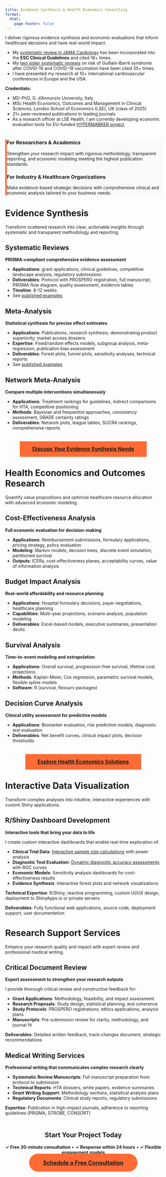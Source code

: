 ```yaml
---
title: Evidence Synthesis & Health Economics Consulting
format:
  html:
    page-footer: false
---
```


I deliver rigorous evidence synthesis and economic evaluations that inform healthcare decisions and have real-world impact. 

- My [systematic review in JAMA Cardiology](pubs/jamacard2023/index.qmd) has been incorporated into the **ESC Clinical Guidelines** and cited 18+ times. 
- My [two sister systematic reviews](https://bisacciamd.com/portfolio.html#category=Guillain-Barr%C3%A9%20syndrome) on risk of Guillain-Barré syndrome after COVID-19 and COVID-19 vaccination have been cited 35+ times.
- I have presented my research at 10+ international cardiovascular conferences in Europe and the USA.

**Credentials:**

- MD-PhD, G. d'Annunzio University, Italy
- MSc Health Economics, Outcomes and Management in Clinical Sciences, London School of Economics (LSE), UK (class of 2025)
- 21+ peer-reviewed publications in leading journals
- As a research officer at LSE Health, I am currently developing economic evaluation tools for EU-funded [HYPERMARKER project](https://www.hypermarker.eu/)

::: {.callout-tip appearance="minimal" style="background-color: #f8f9fa; border-left: 5px solid #ff6b35; margin: 40px 0;"}
###
### For Researchers & Academics
Strengthen your research impact with rigorous methodology, transparent reporting, and economic modeling meeting the highest publication standards.

### For Industry & Healthcare Organizations
Make evidence-based strategic decisions with comprehensive clinical and economic analysis tailored to your business needs.
:::

# Evidence Synthesis

Transform scattered research into clear, actionable insights through systematic and transparent methodology and reporting.

## Systematic Reviews
**PRISMA-compliant comprehensive evidence assessment**

- **Applications**: grant applications, clinical guidelines, competitive landscape analysis, regulatory submissions
- **Deliverables**: Protocol with PROSPERO registration, full manuscript, PRISMA flow diagram, quality assessment, evidence tables
- **Timeline**: 8-12 weeks
- See [published examples](https://bisacciamd.com/portfolio.html#category=systematic%20review)

## Meta-Analysis
**Statistical synthesis for precise effect estimates**

- **Applications**: Publications, research synthesis, demonstrating product superiority, market access dossiers
- **Expertise**: Fixed/random effects models, subgroup analysis, meta-regression, publication bias assessment
- **Deliverables**: Forest plots, funnel plots, sensitivity analyses, technical reports
- See [published examples](https://bisacciamd.com/portfolio.html#category=meta-analysis)

## Network Meta-Analysis
**Compare multiple interventions simultaneously**

- **Applications**: Treatment rankings for guidelines, indirect comparisons for HTA, competitive positioning
- **Methods**: Bayesian and frequentist approaches, consistency assessment, GRADE certainty ratings
- **Deliverables**: Network plots, league tables, SUCRA rankings, comprehensive reports

::: {style="text-align: center; margin: 50px 0;"}
[**Discuss Your Evidence Synthesis Needs**](contact.qmd){.btn .btn-primary .btn-lg style="padding: 15px 40px; font-size: 1.2em; background-color: #ff6b35; border-color: #ff6b35;"}
:::

# Health Economics and Outcomes Research

Quantify value propositions and optimize healthcare resource allocation with advanced economic modeling.

## Cost-Effectiveness Analysis
**Full economic evaluation for decision-making**

- **Applications**: Reimbursement submissions, formulary applications, pricing strategy, policy evaluation
- **Modeling**: Markov models, decision trees, discrete event simulation, partitioned survival
- **Outputs**: ICERs, cost-effectiveness planes, acceptability curves, value of information analysis

## Budget Impact Analysis
**Real-world affordability and resource planning**

- **Applications**: Hospital formulary decisions, payer negotiations, healthcare planning
- **Capabilities**: Multi-year projections, scenario analysis, population modeling
- **Deliverables**: Excel-based models, executive summaries, presentation decks

## Survival Analysis
**Time-to-event modeling and extrapolation**

- **Applications**: Overall survival, progression-free survival, lifetime cost projections
- **Methods**: Kaplan-Meier, Cox regression, parametric survival models, flexible spline models
- **Software**: R (survival, flexsurv packages)

## Decision Curve Analysis
**Clinical utility assessment for predictive models**

- **Applications**: Biomarker evaluation, risk prediction models, diagnostic test evaluation
- **Deliverables**: Net benefit curves, clinical impact plots, decision thresholds

::: {style="text-align: center; margin: 50px 0;"}
[**Explore Health Economics Solutions**](contact.qmd){.btn .btn-primary .btn-lg style="padding: 15px 40px; font-size: 1.2em; background-color: #ff6b35; border-color: #ff6b35;"}
:::

# Interactive Data Visualization

Transform complex analyses into intuitive, interactive experiences with custom Shiny applications.

## R/Shiny Dashboard Development
**Interactive tools that bring your data to life**

I create custom interactive dashboards that enable real-time exploration of:

- **Clinical Trial Data**: [Interactive sample size calculations](portfolio/rct/index.qmd) with power analysis
- **Diagnostic Test Evaluation**: [Dynamic diagnostic accuracy assessments](portfolio/dta/index.qmd) with ROC curves
- **Economic Models**: Sensitivity analysis dashboards for cost-effectiveness results
- **Evidence Synthesis**: Interactive forest plots and network visualizations

**Technical Expertise**: R/Shiny, reactive programming, custom UI/UX design, deployment to ShinyApps.io or private servers

**Deliverables**: Fully functional web applications, source code, deployment support, user documentation


# Research Support Services

Enhance your research quality and impact with expert review and professional medical writing.

## Critical Document Review
**Expert assessment to strengthen your research outputs**

I provide thorough critical review and constructive feedback for:

- **Grant Applications**: Methodology, feasibility, and impact assessment
- **Research Proposals**: Study design, statistical planning, and coherence
- **Study Protocols**: PROSPERO registrations, ethics applications, analysis plans
- **Manuscripts**: Pre-submission review for clarity, methodology, and journal fit

**Deliverables**: Detailed written feedback, track-changes document, strategic recommendations

## Medical Writing Services
**Professional writing that communicates complex research clearly**

- **Systematic Review Manuscripts**: Full manuscript preparation from protocol to submission
- **Technical Reports**: HTA dossiers, white papers, evidence summaries
- **Grant Writing Support**: Methodology sections, statistical analysis plans
- **Regulatory Documents**: Clinical study reports, regulatory submissions

**Expertise**: Publication in high-impact journals, adherence to reporting guidelines (PRISMA, STROBE, CONSORT)

::: {.callout-note appearance="simple" icon=false style="margin: 50px 0; text-align: center;"}
## Start Your Project Today

**✓ Free 30-minute consultation** • **✓ Response within 24 hours** • **✓ Flexible engagement models**

[**Schedule a Free Consultation**](contact.qmd){.btn .btn-primary .btn-lg style="padding: 18px 45px; font-size: 1.3em; border-radius: 30px; background-color: #ff6b35; border-color: #ff6b35;"}
:::

<style>
/* Hide only the custom CTA footer */
.custom-cta-footer,
div[style*="background-color: #2c3d50"] {
  display: none !important;
}
</style>